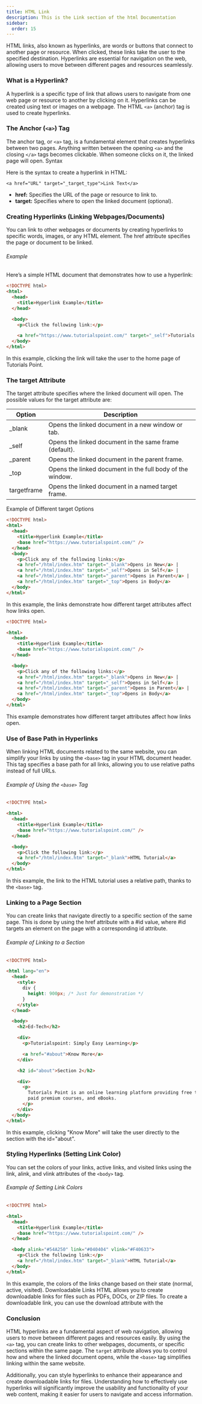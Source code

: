 ```yaml
---
title: HTML Link
description: This is the Link section of the html Documentation
sidebar:
  order: 15
---
```


HTML links, also known as hyperlinks, are words or buttons that connect to another page or resource. When clicked, these links take the user to the specified destination. Hyperlinks are essential for navigation on the web, allowing users to move between different pages and resources seamlessly.

### What is a Hyperlink?

A hyperlink is a specific type of link that allows users to navigate from one web page or resource to another by clicking on it. Hyperlinks can be created using text or images on a webpage. The HTML `<a>` (anchor) tag is used to create hyperlinks.

### The Anchor (`<a>`) Tag

The anchor tag, or `<a>` tag, is a fundamental element that creates hyperlinks between two pages. Anything written between the opening `<a>` and the closing `</a>` tags becomes clickable. When someone clicks on it, the linked page will open.
Syntax

Here is the syntax to create a hyperlink in HTML:

```htmlrenderComponent
<a href="URL" target="_target_type">Link Text</a>
```

- **href:** Specifies the URL of the page or resource to link to.
- **target:** Specifies where to open the linked document (optional).

### Creating Hyperlinks (Linking Webpages/Documents)

You can link to other webpages or documents by creating hyperlinks to specific words, images, or any HTML element. The href attribute specifies the page or document to be linked.

###### Example

Here’s a simple HTML document that demonstrates how to use a hyperlink:

```html
<!DOCTYPE html>
<html>
  <head>
    <title>Hyperlink Example</title>
  </head>

  <body>
    <p>Click the following link:</p>

    <a href="https://www.tutorialspoint.com/" target="_self">Tutorials Point</a>
  </body>
</html>
```

In this example, clicking the link will take the user to the home page of Tutorials Point.

### The target Attribute

The target attribute specifies where the linked document will open. The possible values for the target attribute are:

| Option      | Description                                               |
| ----------- | --------------------------------------------------------- |
| \_blank     | Opens the linked document in a new window or tab.         |
| \_self      | Opens the linked document in the same frame (default).    |
| \_parent    | Opens the linked document in the parent frame.            |
| \_top       | Opens the linked document in the full body of the window. |
| targetframe | Opens the linked document in a named target frame.        |

Example of Different target Options

```html
<!DOCTYPE html>
<html>
  <head>
    <title>Hyperlink Example</title>
    <base href="https://www.tutorialspoint.com/" />
  </head>
  <body>
    <p>Click any of the following links:</p>
    <a href="/html/index.htm" target="_blank">Opens in New</a> |
    <a href="/html/index.htm" target="_self">Opens in Self</a> |
    <a href="/html/index.htm" target="_parent">Opens in Parent</a> |
    <a href="/html/index.htm" target="_top">Opens in Body</a>
  </body>
</html>
```

In this example, the links demonstrate how different target attributes affect how links open.

```html
<!DOCTYPE html>

<html>
  <head>
    <title>Hyperlink Example</title>
    <base href="https://www.tutorialspoint.com/" />
  </head>

  <body>
    <p>Click any of the following links:</p>
    <a href="/html/index.htm" target="_blank">Opens in New</a> |
    <a href="/html/index.htm" target="_self">Opens in Self</a> |
    <a href="/html/index.htm" target="_parent">Opens in Parent</a> |
    <a href="/html/index.htm" target="_top">Opens in Body</a>
  </body>
</html>
```

This example demonstrates how different target attributes affect how links open.

### Use of Base Path in Hyperlinks

When linking HTML documents related to the same website, you can simplify your links by using the `<base>` tag in your HTML document header. This tag specifies a base path for all links, allowing you to use relative paths instead of full URLs.

###### Example of Using the `<base>` Tag

```html
<!DOCTYPE html>

<html>
  <head>
    <title>Hyperlink Example</title>
    <base href="https://www.tutorialspoint.com/" />
  </head>

  <body>
    <p>Click the following link:</p>
    <a href="/html/index.htm" target="_blank">HTML Tutorial</a>
  </body>
</html>
```

In this example, the link to the HTML tutorial uses a relative path, thanks to the `<base>` tag.

### Linking to a Page Section

You can create links that navigate directly to a specific section of the same page. This is done by using the href attribute with a #id value, where #id targets an element on the page with a corresponding id attribute.

###### Example of Linking to a Section

```html
<!DOCTYPE html>

<html lang="en">
  <head>
    <style>
      div {
        height: 900px; /* Just for demonstration */
      }
    </style>
  </head>

  <body>
    <h2>Ed-Tech</h2>

    <div>
      <p>Tutorialspoint: Simply Easy Learning</p>

      <a href="#about">Know More</a>
    </div>

    <h2 id="about">Section 2</h2>

    <div>
      <p>
        Tutorials Point is an online learning platform providing free tutorials,
        paid premium courses, and eBooks.
      </p>
    </div>
  </body>
</html>
```

In this example, clicking "Know More" will take the user directly to the section with the id="about".

### Styling Hyperlinks (Setting Link Color)

You can set the colors of your links, active links, and visited links using the link, alink, and vlink attributes of the `<body>` tag.

###### Example of Setting Link Colors

```html
<!DOCTYPE html>

<html>
  <head>
    <title>Hyperlink Example</title>
    <base href="https://www.tutorialspoint.com/" />
  </head>

  <body alink="#54A250" link="#040404" vlink="#F40633">
    <p>Click the following link:</p>
    <a href="/html/index.htm" target="_blank">HTML Tutorial</a>
  </body>
</html>
```

In this example, the colors of the links change based on their state (normal,
active, visited). Downloadable Links HTML allows you to create downloadable
links for files such as PDFs, DOCs, or ZIP files. To create a downloadable link,
you can use the download attribute with the

### Conclusion

HTML hyperlinks are a fundamental aspect of web navigation, allowing users to move between different pages and resources easily. By using the `<a>` tag, you can create links to other webpages, documents, or specific sections within the same page. The `target` attribute allows you to control how and where the linked document opens, while the `<base>` tag simplifies linking within the same website.

Additionally, you can style hyperlinks to enhance their appearance and create downloadable links for files. Understanding how to effectively use hyperlinks will significantly improve the usability and functionality of your web content, making it easier for users to navigate and access information.
